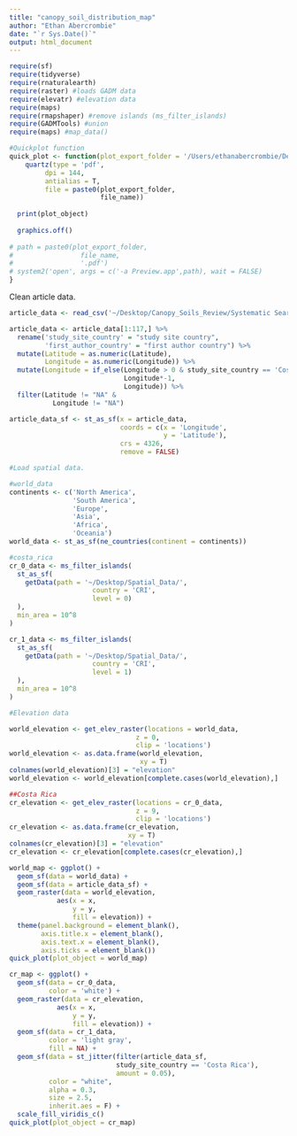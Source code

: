 ```yaml
---
title: "canopy_soil_distribution_map"
author: "Ethan Abercrombie"
date: "`r Sys.Date()`"
output: html_document
---
```


```r
require(sf)
require(tidyverse)
require(rnaturalearth)
require(raster) #loads GADM data
require(elevatr) #elevation data
require(maps)
require(rmapshaper) #remove islands (ms_filter_islands)
require(GADMTools) #union
require(maps) #map_data()

#Quickplot function
quick_plot <- function(plot_export_folder = '/Users/ethanabercrombie/Desktop/', file_name = 'test', plot_object){
    quartz(type = 'pdf',
         dpi = 144,
         antialias = T,
         file = paste0(plot_export_folder,
                       file_name))
  
  print(plot_object)
  
  graphics.off()
  
# path = paste0(plot_export_folder,
#                 file_name,
#                 '.pdf')
# system2('open', args = c('-a Preview.app',path), wait = FALSE)
}
```

Clean article data.

```r
article_data <- read_csv('~/Desktop/Canopy_Soils_Review/Systematic Search_latlong.csv')

article_data <- article_data[1:117,] %>% 
  rename('study_site_country' = "study site country",
         'first_author_country' = "first author country") %>% 
  mutate(Latitude = as.numeric(Latitude),
         Longitude = as.numeric(Longitude)) %>% 
  mutate(Longitude = if_else(Longitude > 0 & study_site_country == 'Costa Rica',
                             Longitude*-1,
                             Longitude)) %>% 
  filter(Latitude != "NA" &
           Longitude != "NA")

article_data_sf <- st_as_sf(x = article_data,
                            coords = c(x = 'Longitude',
                                       y = 'Latitude'),
                            crs = 4326,
                            remove = FALSE)
```

```r
#Load spatial data.

#world_data
continents <- c('North America',
                'South America',
                'Europe',
                'Asia',
                'Africa',
                'Oceania')
world_data <- st_as_sf(ne_countries(continent = continents))

#costa_rica
cr_0_data <- ms_filter_islands(
  st_as_sf(
    getData(path = '~/Desktop/Spatial_Data/',
                     country = 'CRI',
                     level = 0)
  ),
  min_area = 10^8
)

cr_1_data <- ms_filter_islands(
  st_as_sf(
    getData(path = '~/Desktop/Spatial_Data/',
                     country = 'CRI',
                     level = 1)
  ),
  min_area = 10^8
)
```


```r
#Elevation data

world_elevation <- get_elev_raster(locations = world_data,
                                z = 0,
                                clip = 'locations')
world_elevation <- as.data.frame(world_elevation,
                                 xy = T)
colnames(world_elevation)[3] = "elevation"
world_elevation <- world_elevation[complete.cases(world_elevation),]

##Costa Rica
cr_elevation <- get_elev_raster(locations = cr_0_data,
                                z = 9,
                                clip = 'locations')
cr_elevation <- as.data.frame(cr_elevation,
                              xy = T)
colnames(cr_elevation)[3] = "elevation"
cr_elevation <- cr_elevation[complete.cases(cr_elevation),]
```

```r
world_map <- ggplot() +
  geom_sf(data = world_data) +
  geom_sf(data = article_data_sf) +
  geom_raster(data = world_elevation,
            aes(x = x,
                y = y,
                fill = elevation)) +
  theme(panel.background = element_blank(),
        axis.title.x = element_blank(),
        axis.text.x = element_blank(),
        axis.ticks = element_blank())
quick_plot(plot_object = world_map)

cr_map <- ggplot() +
  geom_sf(data = cr_0_data,
          color = 'white') +
  geom_raster(data = cr_elevation,
            aes(x = x,
                y = y,
                fill = elevation)) +
  geom_sf(data = cr_1_data,
          color = 'light gray',
          fill = NA) +
  geom_sf(data = st_jitter(filter(article_data_sf,
                           study_site_country == 'Costa Rica'),
                           amount = 0.05),
          color = "white",
          alpha = 0.3,
          size = 2.5,
          inherit.aes = F) +
  scale_fill_viridis_c()
quick_plot(plot_object = cr_map)
```
